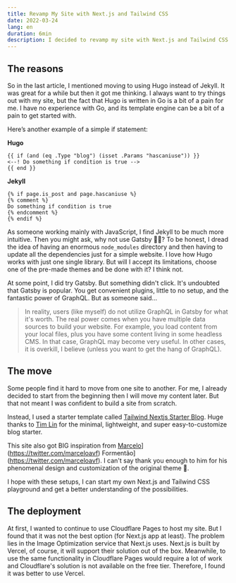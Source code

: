 ```yaml
---
title: Revamp My Site with Next.js and Tailwind CSS
date: 2022-03-24
lang: en
duration: 6min
description: I decided to revamp my site with Next.js and Tailwind CSS.
---
```


## The reasons

So in the last article, I mentioned moving to using Hugo instead of Jekyll. It was great for a while but then it got me thinking. I always want to try things out with my site, but the fact that Hugo is written in Go is a bit of a pain for me. I have no experience with Go, and its template engine can be a bit of a pain to get started with.

Here’s another example of a simple if statement:

**Hugo**

```
{{ if (and (eq .Type "blog") (isset .Params "hascaniuse")) }}
<--! Do something if condition is true -->
{{ end }}
```

**Jekyll**

```
{% if page.is_post and page.hascaniuse %}
{% comment %}
Do something if condition is true
{% endcomment %}
{% endif %}
```

As someone working mainly with JavaScript, I find Jekyll to be much more intuitive. Then you might ask, why not use Gatsby 🤷‍♂️? To be honest, I dread the idea of having an enormous `node_modules` directory and then having to update all the dependencies just for a simple website. I love how Hugo works with just one single library. But will I accept its limitations, choose one of the pre-made themes and be done with it? I think not.

At some point, I did try Gatsby. But something didn't click. It's undoubted that Gatsby is popular. You get convenient plugins, little to no setup, and the fantastic power of GraphQL. But as someone said...

> In reality, users (like myself) do not utilize GraphQL in Gatsby for what it's worth. The real power comes when you have multiple data sources to build your website. For example, you load content from your local files, plus you have some content living in some headless CMS. In that case, GraphQL may become very useful. In other cases, it is overkill, I believe (unless you want to get the hang of GraphQL).

## The move

Some people find it hard to move from one site to another. For me, I already decided to start from the beginning then I will move my content later. But that not meant I was confident to build a site from scratch.

Instead, I used a starter template called [Tailwind Nextjs Starter Blog](https://github.com/timlrx/tailwind-nextjs-starter-blog). Huge thanks to [Tim Lin](https://twitter.com/timlrxx) for the minimal, lightweight, and super easy-to-customize blog starter.

This site also got BIG inspiration from [Marcelo](https://twitter.com/marceloavf)](https://twitter.com/marceloavf) Formentão](https://twitter.com/marceloavf). I can't say thank you enough to him for his phenomenal design and customization of the original theme 🙏.

I hope with these setups, I can start my own Next.js and Tailwind CSS playground and get a better understanding of the possibilities.

## The deployment

At first, I wanted to continue to use Cloudflare Pages to host my site. But I found that it was not the best option (for Next.js app at least). The problem lies in the Image Optimization service that Next.js uses. Next.js is built by Vercel, of course, it will support their solution out of the box. Meanwhile, to use the same functionality in Cloudflare Pages would require a lot of work and Cloudflare's solution is not available on the free tier. Therefore, I found it was better to use Vercel.
